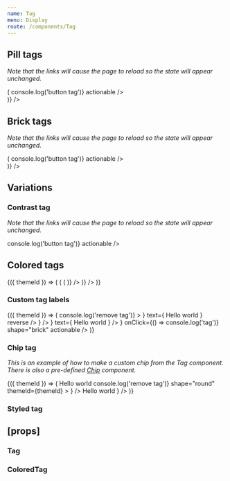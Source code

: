 ```yaml
---
name: Tag
menu: Display
route: /components/Tag
---
```



<PageTitle title="Tag" src="components/Tag" />

## Pill tags

_Note that the links will cause the page to reload so the state will appear unchanged._

<Playground>
  <ThemeWrapper>
    <Looper
      list={['xxsmall', 'xsmall', 'small', 'medium', 'large']}
      render={size => (
        <React.Fragment>
          <Rhythm m={2}>
            <Tag size={size} label="Read only tag" variant="shaded" />
            <Tag size={size} label="Button tag" variant="shaded" onClick={() => console.log('button tag')} actionable />
            <Tag size={size} label="Link tag" as="a" href="#tag" variant="shaded" actionable />
            <Tag size={size} label="Outlined tag" variant="outlined" actionable />
            <Tag size={size} label="Solid tag" variant="solid" actionable />
          </Rhythm>
          <br />
        </React.Fragment>
      )}
    />
  </ThemeWrapper>
</Playground>

## Brick tags

_Note that the links will cause the page to reload so the state will appear unchanged._

<Playground>
  <ThemeWrapper>
    <Looper
      list={['xxsmall', 'xsmall', 'small', 'medium', 'large']}
      render={size => (
        <React.Fragment>
          <Rhythm m={2}>
            <Tag shape="brick" size={size} label="Read only tag" />
            <Tag shape="brick" size={size} label="Button tag" onClick={() => console.log('button tag')} actionable />
            <Tag shape="brick" size={size} label="Link tag" as="a" href="#tag" actionable />
            <Tag shape="brick" size={size} label="Outlined tag" variant="outlined" actionable />
            <Tag shape="brick" size={size} label="Solid tag" variant="solid" actionable />
          </Rhythm>
          <br />
        </React.Fragment>
      )}
    />
  </ThemeWrapper>
</Playground>

## Variations

### Contrast tag

_Note that the links will cause the page to reload so the state will appear unchanged._

<Playground>
  <ThemeWrapper contrast>
    <Rhythm m={2}>
      <Tag contrast label="Read only tag" />
      <Tag contrast label="Button tag" onClick={() => console.log('button tag')} actionable />
      <Tag contrast label="Link tag" as="a" href="#tag" actionable />
      <Tag contrast label="Outlined tag" variant="outlined" actionable />
      <Tag contrast label="Solid tag" variant="solid" actionable />
    </Rhythm>
  </ThemeWrapper>
</Playground>

## Colored tags

<Playground>
  <ThemeWrapper withThemeId>
    {({ themeId }) => (
      <Flex drection="row">
        <Looper
          list={[undefined, 'brick']}
          render={shape => (
            <Flex key={`shape-${shape}`} direction="column">
              <ColorLooper
                themeId={themeId}
                group="primary"
                render={({ id }) => (
                  <Rhythm key={`${shape}-${id}`} mb={1} mr={4}>
                    <TagGroup>
                      <ColoredTag shape={shape} colorId={id} label={`Color tag ${id}`} variant="outlined" actionable />
                      <ColoredTag shape={shape} colorId={id} label={`Color tag ${id}`} variant="shaded" actionable />
                      <ColoredTag shape={shape} colorId={id} label={`Color tag ${id}`} variant="solid" actionable />
                    </TagGroup>
                  </Rhythm>
                )}
              />
            </Flex>
          )}
        />
      </Flex>
    )}
  </ThemeWrapper>
</Playground>

### Custom tag labels

<Playground>
  <ThemeWrapper withThemeId>
    {({ themeId }) => (
      <TagGroup>
        <Tag
          key="remove"
          label={
            <IconText
              icon={
                <IconButton
                  aria-label="Remove tag"
                  themeId={themeId}
                  color="neutral"
                  onClick={e => console.log('remove tag')}
                >
                  <TimesIcon scale="xsmall" />
                </IconButton>
              }
              text={
                <Rhythm mr={2}>
                  <span>Hello world</span>
                </Rhythm>
              }
              reverse
            />
          }
        />
        <Tag
          key="hello"
          label={
            <IconText
              icon={<BlobbrIcon scale="small" />}
              text={
                <Rhythm ml={2}>
                  <span>Hello world</span>
                </Rhythm>
              }
            />
          }
          onClick={() => console.log('tag')}
          shape="brick"
          actionable
        />
      </TagGroup>
    )}
  </ThemeWrapper>
</Playground>

### Chip tag

_This is an example of how to make a custom chip from the Tag component. There is also a pre-defined [Chip](./Chip) component._

<Playground>
  <ThemeWrapper withThemeId>
    {({ themeId }) => (
      <TagGroup>
        <Tag
          flush
          key="close"
          size="medium"
          label={
            <Flex direction="row" alignItems="center" justifyContent="space-between">
              <Rhythm m={1} mr={2}>
                <Avatar color="primary" size="xsmall" initials="EC" />
              </Rhythm>
              <Typography variants={['line-height-smash']}>Hello world</Typography>
              <Rhythm ml={4} p={1} style={{ marginRight: 5 }}>
                <IconButton
                  aria-label="Remove tag"
                  color="neutral"
                  noHeight
                  onClick={e => console.log('remove tag')}
                  shape="round"
                  themeId={themeId}
                >
                  <TimesIcon scale="xsmall" />
                </IconButton>
              </Rhythm>
            </Flex>
          }
        />
        <Tag
          flush
          key="check"
          size="medium"
          label={
            <Flex direction="row" alignItems="center" justifyContent="space-between">
              <Rhythm m={1} mr={2}>
                <Avatar color="primary" size="xsmall" initials="EC" />
              </Rhythm>
              <Typography variants={['line-height-smash']}>Hello world</Typography>
              <Rhythm mr={3} ml={4}>
                <CheckIcon scale="small" />
              </Rhythm>
            </Flex>
          }
        />
      </TagGroup>
    )}
  </ThemeWrapper>
</Playground>

### Styled tag

<Playground>
  <Rhythm m={2}>
    <StyledTag contrast label="Shaded tag" inverseColor="#fff" primaryColor="#556270" actionable />
    <StyledTag contrast label="Outlined tag" inverseColor="#fff" primaryColor="#556270" variant="outlined" actionable />
    <StyledTag contrast label="Solid tag" inverseColor="#fff" primaryColor="#556270" variant="solid" actionable />
  </Rhythm>
</Playground>

## \[props\]

### Tag

<Props of={Tag} />

### ColoredTag

<Props of={ColoredTag} />
